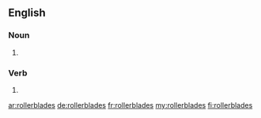 ==English==

===Noun===
{{head|en|plural}}

# {{plural of|rollerblade|lang=en}}

===Verb===
{{head|en|verb form}}

# {{en-third-person singular of|rollerblade}}

[[ar:rollerblades]]
[[de:rollerblades]]
[[fr:rollerblades]]
[[my:rollerblades]]
[[fi:rollerblades]]